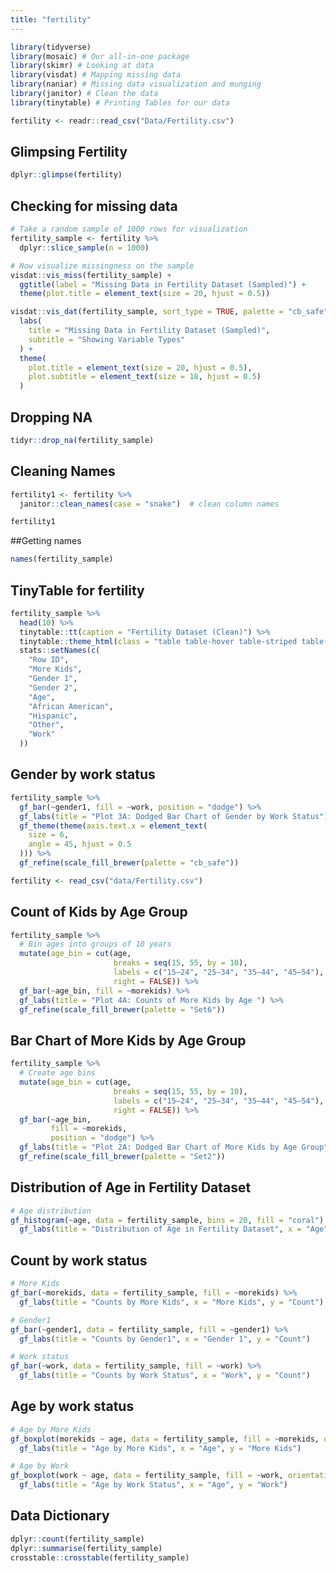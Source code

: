 ```yaml
---
title: "fertility"
---
```


```r
library(tidyverse)
library(mosaic) # Our all-in-one package
library(skimr) # Looking at data
library(visdat) # Mapping missing data
library(naniar) # Missing data visualization and munging
library(janitor) # Clean the data
library(tinytable) # Printing Tables for our data
```

```r
fertility <- readr::read_csv("Data/Fertility.csv")

```

## Glimpsing Fertility

```r
dplyr::glimpse(fertility)
```

## Checking for missing data

```r
# Take a random sample of 1000 rows for visualization
fertility_sample <- fertility %>% 
  dplyr::slice_sample(n = 1000)

# Now visualize missingness on the sample
visdat::vis_miss(fertility_sample) +
  ggtitle(label = "Missing Data in Fertility Dataset (Sampled)") +
  theme(plot.title = element_text(size = 20, hjust = 0.5))

visdat::vis_dat(fertility_sample, sort_type = TRUE, palette = "cb_safe") +
  labs(
    title = "Missing Data in Fertility Dataset (Sampled)",
    subtitle = "Showing Variable Types"
  ) +
  theme(
    plot.title = element_text(size = 20, hjust = 0.5),
    plot.subtitle = element_text(size = 18, hjust = 0.5)
  )

```

## Dropping NA

```r
tidyr::drop_na(fertility_sample)
```

## Cleaning Names

```r
fertility1 <- fertility %>%
  janitor::clean_names(case = "snake")  # clean column names

fertility1

```

##Getting names

```r
names(fertility_sample)

```

## TinyTable for fertility

```r
fertility_sample %>%
  head(10) %>%
  tinytable::tt(caption = "Fertility Dataset (Clean)") %>%
  tinytable::theme_html(class = "table table-hover table-striped table-condensed") %>%
  stats::setNames(c(
    "Row ID", 
    "More Kids", 
    "Gender 1", 
    "Gender 2", 
    "Age", 
    "African American", 
    "Hispanic", 
    "Other", 
    "Work"
  ))

```

## Gender by work status

```r

fertility_sample %>%
  gf_bar(~gender1, fill = ~work, position = "dodge") %>%
  gf_labs(title = "Plot 3A: Dodged Bar Chart of Gender by Work Status") %>%
  gf_theme(theme(axis.text.x = element_text(
    size = 6,
    angle = 45, hjust = 0.5
  ))) %>%
  gf_refine(scale_fill_brewer(palette = "cb_safe"))

```

```r
fertility <- read_csv("data/Fertility.csv")
```

##  Count of Kids by Age Group

```r

fertility_sample %>%
  # Bin ages into groups of 10 years
  mutate(age_bin = cut(age,
                       breaks = seq(15, 55, by = 10),
                       labels = c("15–24", "25–34", "35–44", "45–54"),
                       right = FALSE)) %>%
  gf_bar(~age_bin, fill = ~morekids) %>%
  gf_labs(title = "Plot 4A: Counts of More Kids by Age ") %>%
  gf_refine(scale_fill_brewer(palette = "Set6"))

```

## Bar Chart of More Kids by Age Group

```r
fertility_sample %>%
  # Create age bins
  mutate(age_bin = cut(age,
                       breaks = seq(15, 55, by = 10),
                       labels = c("15–24", "25–34", "35–44", "45–54"),
                       right = FALSE)) %>%
  gf_bar(~age_bin,
         fill = ~morekids,
         position = "dodge") %>%
  gf_labs(title = "Plot 2A: Dodged Bar Chart of More Kids by Age Group") %>%
  gf_refine(scale_fill_brewer(palette = "Set2"))
```

## Distribution of Age in Fertility Dataset

```r
# Age distribution
gf_histogram(~age, data = fertility_sample, bins = 20, fill = "coral") %>%
  gf_labs(title = "Distribution of Age in Fertility Dataset", x = "Age", y = "Count")

```

## Count by work status

```r
# More Kids
gf_bar(~morekids, data = fertility_sample, fill = ~morekids) %>%
  gf_labs(title = "Counts by More Kids", x = "More Kids", y = "Count")

# Gender1
gf_bar(~gender1, data = fertility_sample, fill = ~gender1) %>%
  gf_labs(title = "Counts by Gender1", x = "Gender 1", y = "Count")

# Work status
gf_bar(~work, data = fertility_sample, fill = ~work) %>%
  gf_labs(title = "Counts by Work Status", x = "Work", y = "Count")

```

## Age by work status

```r
# Age by More Kids
gf_boxplot(morekids ~ age, data = fertility_sample, fill = ~morekids, orientation = "y") %>%
  gf_labs(title = "Age by More Kids", x = "Age", y = "More Kids")

# Age by Work
gf_boxplot(work ~ age, data = fertility_sample, fill = ~work, orientation = "y") %>%
  gf_labs(title = "Age by Work Status", x = "Age", y = "Work")

```

## Data Dictionary

```r
dplyr::count(fertility_sample)
dplyr::summarise(fertility_sample)
crosstable::crosstable(fertility_sample)
```
